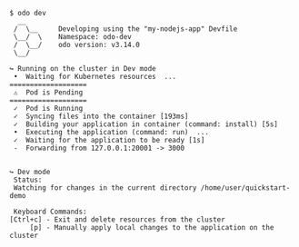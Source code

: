 ```console
$ odo dev
  __
 /  \__     Developing using the "my-nodejs-app" Devfile
 \__/  \    Namespace: odo-dev
 /  \__/    odo version: v3.14.0
 \__/

↪ Running on the cluster in Dev mode
 •  Waiting for Kubernetes resources  ...
===================
 ⚠  Pod is Pending
===================
 ✓  Pod is Running
 ✓  Syncing files into the container [193ms]
 ✓  Building your application in container (command: install) [5s]
 •  Executing the application (command: run)  ...
 ✓  Waiting for the application to be ready [1s]
 -  Forwarding from 127.0.0.1:20001 -> 3000


↪ Dev mode
 Status:
 Watching for changes in the current directory /home/user/quickstart-demo

 Keyboard Commands:
[Ctrl+c] - Exit and delete resources from the cluster
     [p] - Manually apply local changes to the application on the cluster
```